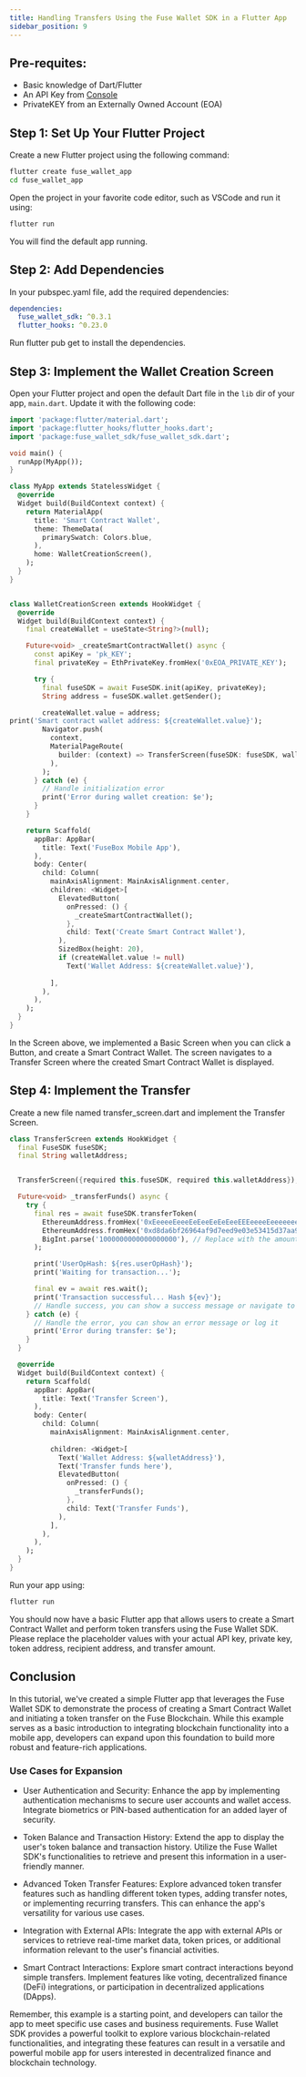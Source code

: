 ```yaml
---
title: Handling Transfers Using the Fuse Wallet SDK in a Flutter App
sidebar_position: 9
---
```


## Pre-requites:
- Basic knowledge of Dart/Flutter
- An API Key from [Console](https://console.fuse.io/build)
- PrivateKEY from an Externally Owned Account (EOA)

## Step 1: Set Up Your Flutter Project
Create a new Flutter project using the following command:

```bash
flutter create fuse_wallet_app
cd fuse_wallet_app
```

Open the project in your favorite code editor, such as VSCode and run it using:

```bash
flutter run
```
You will find the default app running.

## Step 2: Add Dependencies
In your pubspec.yaml file, add the required dependencies:

```yaml
dependencies:
  fuse_wallet_sdk: ^0.3.1
  flutter_hooks: ^0.23.0
```

Run flutter pub get to install the dependencies.

## Step 3: Implement the Wallet Creation Screen

Open your Flutter project and open the default  Dart file in the `lib` dir of your app, `main.dart`. Update it with the following code:



```dart
import 'package:flutter/material.dart';
import 'package:flutter_hooks/flutter_hooks.dart';
import 'package:fuse_wallet_sdk/fuse_wallet_sdk.dart';

void main() {
  runApp(MyApp());
}

class MyApp extends StatelessWidget {
  @override
  Widget build(BuildContext context) {
    return MaterialApp(
      title: 'Smart Contract Wallet',
      theme: ThemeData(
        primarySwatch: Colors.blue,
      ),
      home: WalletCreationScreen(),
    );
  }
}


class WalletCreationScreen extends HookWidget {
  @override
  Widget build(BuildContext context) {
    final createWallet = useState<String?>(null);

    Future<void> _createSmartContractWallet() async {
      const apiKey = 'pk_KEY';
      final privateKey = EthPrivateKey.fromHex('0xEOA_PRIVATE_KEY');

      try {
        final fuseSDK = await FuseSDK.init(apiKey, privateKey);
        String address = fuseSDK.wallet.getSender();

        createWallet.value = address;
print('Smart contract wallet address: ${createWallet.value}');
        Navigator.push(
          context,
          MaterialPageRoute(
            builder: (context) => TransferScreen(fuseSDK: fuseSDK, walletAddress: address),
          ),
        );
      } catch (e) {
        // Handle initialization error
        print('Error during wallet creation: $e');
      }
    }

    return Scaffold(
      appBar: AppBar(
        title: Text('FuseBox Mobile App'),
      ),
      body: Center(
        child: Column(
          mainAxisAlignment: MainAxisAlignment.center,
          children: <Widget>[
            ElevatedButton(
              onPressed: () {
                _createSmartContractWallet();
              },
              child: Text('Create Smart Contract Wallet'),
            ),
            SizedBox(height: 20),
            if (createWallet.value != null)
              Text('Wallet Address: ${createWallet.value}'),
              
          ],
        ),
      ),
    );
  }
}
```
In the Screen above, we implemented a Basic Screen when you can click a Button, and create a Smart Contract Wallet. The screen navigates to a Transfer Screen where the created Smart Contract Wallet is displayed.

## Step 4: Implement the Transfer
Create a new file named transfer_screen.dart and implement the Transfer Screen.

```dart
class TransferScreen extends HookWidget {
  final FuseSDK fuseSDK;
  final String walletAddress;


  TransferScreen({required this.fuseSDK, required this.walletAddress});

  Future<void> _transferFunds() async {
    try {
      final res = await fuseSDK.transferToken(
        EthereumAddress.fromHex('0xEeeeeEeeeEeEeeEeEeEeeEEEeeeeEeeeeeeeEEeE'), // Replace with your token address
        EthereumAddress.fromHex('0xd8da6bf26964af9d7eed9e03e53415d37aa96045'), //  for 'vitalik.eth'. Replace with recipient's address.
        BigInt.parse('1000000000000000000'), // Replace with the amount in Wei
      );

      print('UserOpHash: ${res.userOpHash}');
      print('Waiting for transaction...');

      final ev = await res.wait();
      print('Transaction successful... Hash ${ev}');
      // Handle success, you can show a success message or navigate to another screen
    } catch (e) {
      // Handle the error, you can show an error message or log it
      print('Error during transfer: $e');
    }
  }

  @override
  Widget build(BuildContext context) {
    return Scaffold(
      appBar: AppBar(
        title: Text('Transfer Screen'),
      ),
      body: Center(
        child: Column(
          mainAxisAlignment: MainAxisAlignment.center,
          
          children: <Widget>[
            Text('Wallet Address: ${walletAddress}'),
            Text('Transfer funds here'),
            ElevatedButton(
              onPressed: () {
                _transferFunds();
              },
              child: Text('Transfer Funds'),
            ),
          ],
        ),
      ),
    );
  }
}
```

Run your app using:
```bash
flutter run
```

You should now have a basic Flutter app that allows users to create a Smart Contract Wallet and perform token transfers using the Fuse Wallet SDK. Please replace the placeholder values with your actual API key, private key, token address, recipient address, and transfer amount.

## Conclusion
In this tutorial, we've created a simple Flutter app that leverages the Fuse Wallet SDK to demonstrate the process of creating a Smart Contract Wallet and initiating a token transfer on the Fuse Blockchain. While this example serves as a basic introduction to integrating blockchain functionality into a mobile app, developers can expand upon this foundation to build more robust and feature-rich applications.

### Use Cases for Expansion
- User Authentication and Security: Enhance the app by implementing authentication mechanisms to secure user accounts and wallet access. Integrate biometrics or PIN-based authentication for an added layer of security.

- Token Balance and Transaction History: Extend the app to display the user's token balance and transaction history. Utilize the Fuse Wallet SDK's functionalities to retrieve and present this information in a user-friendly manner.

- Advanced Token Transfer Features: Explore advanced token transfer features such as handling different token types, adding transfer notes, or implementing recurring transfers. This can enhance the app's versatility for various use cases.

- Integration with External APIs: Integrate the app with external APIs or services to retrieve real-time market data, token prices, or additional information relevant to the user's financial activities.

- Smart Contract Interactions: Explore smart contract interactions beyond simple transfers. Implement features like voting, decentralized finance (DeFi) integrations, or participation in decentralized applications (DApps).

Remember, this example is a starting point, and developers can tailor the app to meet specific use cases and business requirements. Fuse Wallet SDK provides a powerful toolkit to explore various blockchain-related functionalities, and integrating these features can result in a versatile and powerful mobile app for users interested in decentralized finance and blockchain technology.


